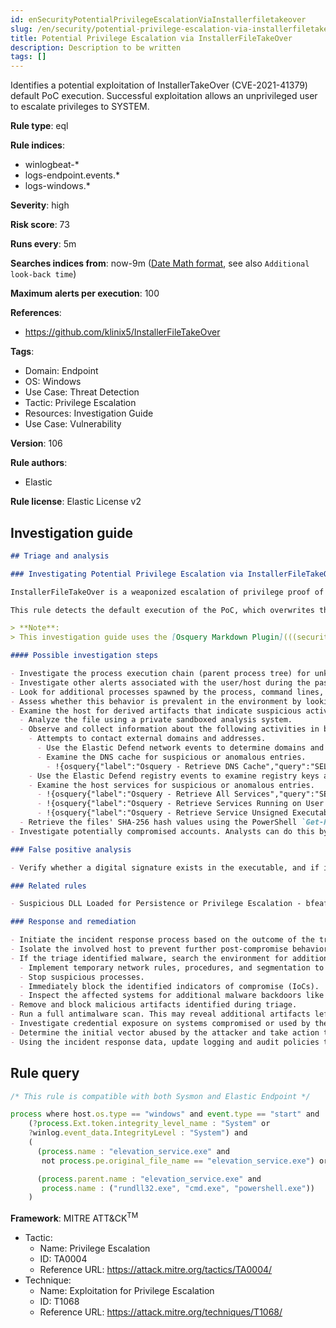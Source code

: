 ```yaml
---
id: enSecurityPotentialPrivilegeEscalationViaInstallerfiletakeover
slug: /en/security/potential-privilege-escalation-via-installerfiletakeover
title: Potential Privilege Escalation via InstallerFileTakeOver
description: Description to be written
tags: []
---
```


<div id="potential-privilege-escalation-via-installerfiletakeover"></div>

Identifies a potential exploitation of InstallerTakeOver (CVE-2021-41379) default PoC execution. Successful exploitation allows an unprivileged user to escalate privileges to SYSTEM.

**Rule type**: eql

**Rule indices**:

* winlogbeat-*
* logs-endpoint.events.*
* logs-windows.*

**Severity**: high

**Risk score**: 73

**Runs every**: 5m

**Searches indices from**: now-9m ([Date Math format](((ref))/common-options.html#date-math), see also <DocLink id="enSecurityRulesUiCreate" section="set-the-rules-schedule">`Additional look-back time`</DocLink>)

**Maximum alerts per execution**: 100

**References**:

* https://github.com/klinix5/InstallerFileTakeOver

**Tags**:

* Domain: Endpoint
* OS: Windows
* Use Case: Threat Detection
* Tactic: Privilege Escalation
* Resources: Investigation Guide
* Use Case: Vulnerability

**Version**: 106

**Rule authors**:

* Elastic

**Rule license**: Elastic License v2

## Investigation guide

```markdown
## Triage and analysis

### Investigating Potential Privilege Escalation via InstallerFileTakeOver

InstallerFileTakeOver is a weaponized escalation of privilege proof of concept (EoP PoC) to the CVE-2021-41379 vulnerability. Upon successful exploitation, an unprivileged user will escalate privileges to SYSTEM/NT AUTHORITY.

This rule detects the default execution of the PoC, which overwrites the `elevation_service.exe` DACL and copies itself to the location to escalate privileges. An attacker is able to still take over any file that is not in use (locked), which is outside the scope of this rule.

> **Note**:
> This investigation guide uses the [Osquery Markdown Plugin](((security-guide))/invest-guide-run-osquery.html) introduced in Elastic Stack version 8.5.0. Older Elastic Stack versions will display unrendered Markdown in this guide.

#### Possible investigation steps

- Investigate the process execution chain (parent process tree) for unknown processes. Examine their executable files for prevalence, whether they are located in expected locations, and if they are signed with valid digital signatures.
- Investigate other alerts associated with the user/host during the past 48 hours.
- Look for additional processes spawned by the process, command lines, and network communications.
- Assess whether this behavior is prevalent in the environment by looking for similar occurrences across hosts.
- Examine the host for derived artifacts that indicate suspicious activities:
  - Analyze the file using a private sandboxed analysis system.
  - Observe and collect information about the following activities in both the sandbox and the alert subject host:
    - Attempts to contact external domains and addresses.
      - Use the Elastic Defend network events to determine domains and addresses contacted by the subject process by filtering by the process' `process.entity_id`.
      - Examine the DNS cache for suspicious or anomalous entries.
        - !{osquery{"label":"Osquery - Retrieve DNS Cache","query":"SELECT * FROM dns_cache"}}
    - Use the Elastic Defend registry events to examine registry keys accessed, modified, or created by the related processes in the process tree.
    - Examine the host services for suspicious or anomalous entries.
      - !{osquery{"label":"Osquery - Retrieve All Services","query":"SELECT description, display_name, name, path, pid, service_type, start_type, status, user_account FROM services"}}
      - !{osquery{"label":"Osquery - Retrieve Services Running on User Accounts","query":"SELECT description, display_name, name, path, pid, service_type, start_type, status, user_account FROM services WHERE\nNOT (user_account LIKE '%LocalSystem' OR user_account LIKE '%LocalService' OR user_account LIKE '%NetworkService' OR\nuser_account == null)\n"}}
      - !{osquery{"label":"Osquery - Retrieve Service Unsigned Executables with Virustotal Link","query":"SELECT concat('https://www.virustotal.com/gui/file/', sha1) AS VtLink, name, description, start_type, status, pid,\nservices.path FROM services JOIN authenticode ON services.path = authenticode.path OR services.module_path =\nauthenticode.path JOIN hash ON services.path = hash.path WHERE authenticode.result != 'trusted'\n"}}
  - Retrieve the files' SHA-256 hash values using the PowerShell `Get-FileHash` cmdlet and search for the existence and reputation of the hashes in resources like VirusTotal, Hybrid-Analysis, CISCO Talos, Any.run, etc.
- Investigate potentially compromised accounts. Analysts can do this by searching for login events (for example, 4624) to the target host after the registry modification.

### False positive analysis

- Verify whether a digital signature exists in the executable, and if it is valid.

### Related rules

- Suspicious DLL Loaded for Persistence or Privilege Escalation - bfeaf89b-a2a7-48a3-817f-e41829dc61ee

### Response and remediation

- Initiate the incident response process based on the outcome of the triage.
- Isolate the involved host to prevent further post-compromise behavior.
- If the triage identified malware, search the environment for additional compromised hosts.
  - Implement temporary network rules, procedures, and segmentation to contain the malware.
  - Stop suspicious processes.
  - Immediately block the identified indicators of compromise (IoCs).
  - Inspect the affected systems for additional malware backdoors like reverse shells, reverse proxies, or droppers that attackers could use to reinfect the system.
- Remove and block malicious artifacts identified during triage.
- Run a full antimalware scan. This may reveal additional artifacts left in the system, persistence mechanisms, and malware components.
- Investigate credential exposure on systems compromised or used by the attacker to ensure all compromised accounts are identified. Reset passwords for these accounts and other potentially compromised credentials, such as email, business systems, and web services.
- Determine the initial vector abused by the attacker and take action to prevent reinfection through the same vector.
- Using the incident response data, update logging and audit policies to improve the mean time to detect (MTTD) and the mean time to respond (MTTR).
```

## Rule query

```js
/* This rule is compatible with both Sysmon and Elastic Endpoint */

process where host.os.type == "windows" and event.type == "start" and
    (?process.Ext.token.integrity_level_name : "System" or
    ?winlog.event_data.IntegrityLevel : "System") and
    (
      (process.name : "elevation_service.exe" and
       not process.pe.original_file_name == "elevation_service.exe") or

      (process.parent.name : "elevation_service.exe" and
       process.name : ("rundll32.exe", "cmd.exe", "powershell.exe"))
    )

```

**Framework**: MITRE ATT&CK<sup>TM</sup>

* Tactic:
    * Name: Privilege Escalation
    * ID: TA0004
    * Reference URL: https://attack.mitre.org/tactics/TA0004/
* Technique:
    * Name: Exploitation for Privilege Escalation
    * ID: T1068
    * Reference URL: https://attack.mitre.org/techniques/T1068/

